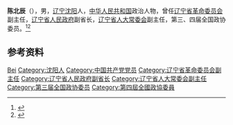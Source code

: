 '''陈北辰'''（{{bd|1915年||1983年|}}），男，[[辽宁|辽宁]][[沈阳|沈阳]]人，[[中华人民共和国|中华人民共和国]]政治人物，曾任[[辽宁省革命委员会|辽宁省革命委员会]]副主任，[[辽宁省人民政府|辽宁省人民政府]]副省长，[[辽宁省人大常委会|辽宁省人大常委会]]副主任，第三、四届全国政协委员。<ref>{{Cite book|title=中华人民共和国职官志|author=何虎生, 李耀东, 向常福主编|publisher=中国社会出版社|year=2003|isbn=9787800883934|location=北京|pages=}}</ref><ref>{{Cite book|title=历届全国政协委员人名辞典|author=|publisher=中国国际广播出版社|year=1996|isbn=9787507813746|location=北京|pages=286}}</ref>

== 参考资料 ==
{{reflist}}

{{中国人物小作品}}

{{Authority control}}
{{DEFAULTSORT:Liu刘}}
[[Category:刘姓|Bei]]
[[Category:沈阳人|Category:沈阳人]]
[[Category:中国共产党党员|Category:中国共产党党员]]
[[Category:辽宁省革命委员会副主任|Category:辽宁省革命委员会副主任]]
[[Category:辽宁省人民政府副省长|Category:辽宁省人民政府副省长]]
[[Category:辽宁省人大常委会副主任|Category:辽宁省人大常委会副主任]]
[[Category:第三届全国政协委员|Category:第三届全国政协委员]]
[[Category:第四屆全國政協委員|Category:第四屆全國政協委員]]